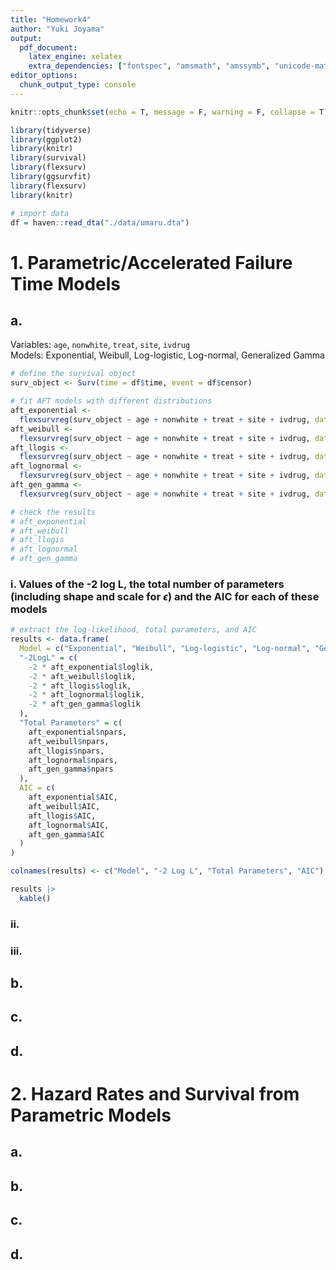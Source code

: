 ```yaml
---
title: "Homework4"
author: "Yuki Joyama"
output: 
  pdf_document:
    latex_engine: xelatex
    extra_dependencies: ["fontspec", "amsmath", "amssymb", "unicode-math"]
editor_options: 
  chunk_output_type: console
---
```


```r
knitr::opts_chunk$set(echo = T, message = F, warning = F, collapse = T)

library(tidyverse)
library(ggplot2)
library(knitr)
library(survival)
library(flexsurv)
library(ggsurvfit)
library(flexsurv)
library(knitr)
```

```r
# import data
df = haven::read_dta("./data/umaru.dta")
```


# 1. Parametric/Accelerated Failure Time Models
## a. 
Variables: `age`, `nonwhite`, `treat`, `site`, `ivdrug`   
Models: Exponential, Weibull, Log-logistic, Log-normal, Generalized Gamma

```r
# define the survival object
surv_object <- Surv(time = df$time, event = df$censor)

# fit AFT models with different distributions
aft_exponential <- 
  flexsurvreg(surv_object ~ age + nonwhite + treat + site + ivdrug, data = df, dist = "exponential")
aft_weibull <- 
  flexsurvreg(surv_object ~ age + nonwhite + treat + site + ivdrug, data = df, dist = "weibull")
aft_llogis <- 
  flexsurvreg(surv_object ~ age + nonwhite + treat + site + ivdrug, data = df, dist = "llogis")
aft_lognormal <- 
  flexsurvreg(surv_object ~ age + nonwhite + treat + site + ivdrug, data = df, dist = "lognormal")
aft_gen_gamma <- 
  flexsurvreg(surv_object ~ age + nonwhite + treat + site + ivdrug, data = df, dist = "gengamma")

# check the results 
# aft_exponential
# aft_weibull
# aft_llogis
# aft_lognormal
# aft_gen_gamma
```

### i. Values of the -2 log L, the total number of parameters (including shape and scale for $\epsilon$) and the AIC for each of these models
```r
# extract the log-likelihood, total parameters, and AIC
results <- data.frame(
  Model = c("Exponential", "Weibull", "Log-logistic", "Log-normal", "Generalized Gamma"),
  "-2LogL" = c(
    -2 * aft_exponential$loglik,
    -2 * aft_weibull$loglik,
    -2 * aft_llogis$loglik,
    -2 * aft_lognormal$loglik,
    -2 * aft_gen_gamma$loglik
  ),
  "Total Parameters" = c(
    aft_exponential$npars, 
    aft_weibull$npars,
    aft_llogis$npars,
    aft_lognormal$npars,
    aft_gen_gamma$npars
  ),
  AIC = c(
    aft_exponential$AIC,
    aft_weibull$AIC,
    aft_llogis$AIC,
    aft_lognormal$AIC,
    aft_gen_gamma$AIC
  )
) 

colnames(results) <- c("Model", "-2 Log L", "Total Parameters", "AIC")

results |> 
  kable()
```


### ii.

### iii.

## b.

## c. 

## d.

# 2. Hazard Rates and Survival from Parametric Models
## a. 

## b.

## c. 

## d.












